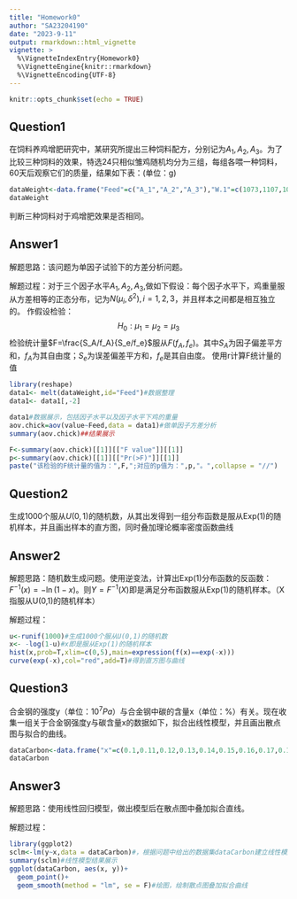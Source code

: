 ```yaml
---
title: "Homework0"
author: "SA23204190"
date: "2023-9-11"
output: rmarkdown::html_vignette
vignette: >
  %\VignetteIndexEntry{Homework0}
  %\VignetteEngine{knitr::rmarkdown}
  %\VignetteEncoding{UTF-8}
---
```


```r
knitr::opts_chunk$set(echo = TRUE)
```

## Question1
在饲料养鸡增肥研究中，某研究所提出三种饲料配方，分别记为$A_1,A_2,A_3$。为了比较三种饲料的效果，特选24只相似雏鸡随机均分为三组，每组各喂一种饲料，60天后观察它们的质量，结果如下表：(单位：g)
```r
dataWeight<-data.frame("Feed"=c("A_1","A_2","A_3"),"W.1"=c(1073,1107,1093),"W.2"=c(1009,1092,1029),"w.3"=c(1060,990,1080),"W.4"=c(1001,1109,1021),"W.5"=c(1002,10900,1022),"W.6"=c(1012,1074,1032),"W.7"=c(1009,1122,1029),"W.8"=c(1028,1001,1048))
dataWeight
```
判断三种饲料对于鸡增肥效果是否相同。

## Answer1
解题思路：该问题为单因子试验下的方差分析问题。

解题过程：对于三个因子水平$A_1,A_2,A_3$,做如下假设：每个因子水平下，鸡重量服从方差相等的正态分布，记为$N(\mu_i,\delta^2),i=1,2,3$，并且样本之间都是相互独立的。
作假设检验：$$H_0:\mu_1=\mu_2=\mu_3$$
检验统计量$F=\frac{S_A/f_A}{S_e/f_e}$服从$F(f_A,f_e)$。其中$S_A$为因子偏差平方和，$f_A$为其自由度；$S_e$为误差偏差平方和，$f_e$是其自由度。
使用r计算F统计量的值
```r
library(reshape)
data1<- melt(dataWeight,id="Feed")#数据整理
data1<- data1[,-2]

data1#数据展示，包括因子水平以及因子水平下鸡的重量
aov.chick=aov(value~Feed,data = data1)#做单因子方差分析
summary(aov.chick)##结果展示
```
```r
F<-summary(aov.chick)[[1]][["F value"]][[1]]
p<-summary(aov.chick)[[1]][["Pr(>F)"]][[1]]
paste("该检验的F统计量的值为：",F,";对应的p值为：",p,"。",collapse = "//")
```

## Question2
生成1000个服从$U(0,1)$的随机数，从其出发得到一组分布函数是服从Exp(1)的随机样本，并且画出样本的直方图，同时叠加理论概率密度函数曲线

## Answer2
解题思路：随机数生成问题。使用逆变法，计算出Exp(1)分布函数的反函数：$F^{-1}(x)=-\ln(1-x)$。则$Y=F^{-1}(X)$即是满足分布函数服从Exp(1)的随机样本。（X指服从U(0,1)的随机样本）

解题过程：
```r
u<-runif(1000)#生成1000个服从U(0,1)的随机数
x<- -log(1-u)#x即是服从Exp(1)的随机样本
hist(x,prob=T,xlim=c(0,5),main=expression(f(x)==exp(-x)))
curve(exp(-x),col="red",add=T)#得到直方图与曲线
```


## Question3
合金钢的强度y（单位：$10^7Pa$）与合金钢中碳的含量x（单位：%）有关。现在收集一组关于合金钢强度y与碳含量x的数据如下，拟合出线性模型，并且画出散点图与拟合的曲线。
```r
dataCarbon<-data.frame("x"=c(0.1,0.11,0.12,0.13,0.14,0.15,0.16,0.17,0.18,0.20,0.21,0.23),"y"=c(42,43,45,45,45,47.5,49,53,50,55,55,60))
dataCarbon
```
## Answer3
解题思路：使用线性回归模型，做出模型后在散点图中叠加拟合直线。

解题过程：
```r
library(ggplot2)
sclm<-lm(y~x,data = dataCarbon)#，根据问题中给出的数据集dataCarbon建立线性模型
summary(sclm)#线性模型结果展示
ggplot(dataCarbon, aes(x, y))+
  geom_point()+
  geom_smooth(method = "lm", se = F)#绘图，绘制散点图叠加拟合曲线
```

